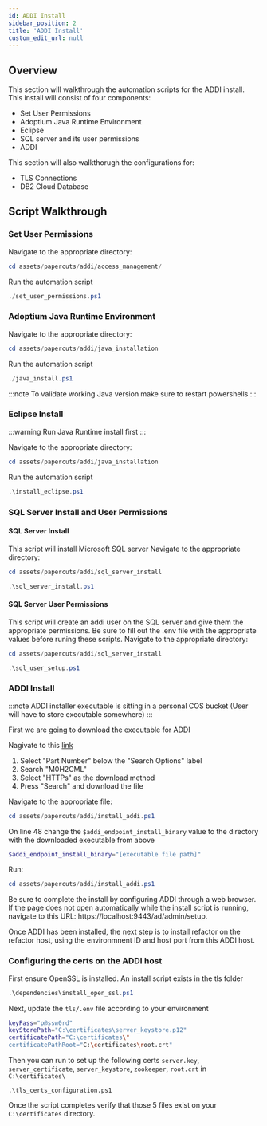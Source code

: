 ```yaml
---
id: ADDI Install
sidebar_position: 2
title: 'ADDI Install'
custom_edit_url: null
---
```


## Overview
<div style={{ borderBottom: '1px solid #000', marginTop: '20px', marginBottom: '20px' }}></div>

This section will walkthrough the automation scripts for the ADDI install. This install will consist of four components:
- Set User Permissions
- Adoptium Java Runtime Environment
- Eclipse
- SQL server and its user permissions
- ADDI

This section will also walkthorugh the configurations for:
- TLS Connections
- DB2 Cloud Database

## Script Walkthrough
<div style={{ borderBottom: '1px solid #000', marginTop: '20px', marginBottom: '20px' }}></div>

### Set User Permissions
Navigate to the appropriate directory:
```powershell
cd assets/papercuts/addi/access_management/
```
Run the automation script
```powershell
./set_user_permissions.ps1
```

### Adoptium Java Runtime Environment
Navigate to the appropriate directory:
```powershell
cd assets/papercuts/addi/java_installation
```
Run the automation script
```powershell
./java_install.ps1
```

:::note
To validate working Java version make sure to restart powershells
:::

### Eclipse Install
:::warning
Run Java Runtime install first
:::

Navigate to the appropriate directory:
```powershell
cd assets/papercuts/addi/java_installation
```
Run the automation script
```powershell
.\install_eclipse.ps1
```

### SQL Server Install and User Permissions

#### **SQL Server Install**
This script will install Microsoft SQL server
Navigate to the appropriate directory:
```powershell
cd assets/papercuts/addi/sql_server_install
```

```powershell
.\sql_server_install.ps1
```

#### **SQL Server User Permissions**
This script will create an addi user on the SQL server and give them the appropriate permissions. Be sure to fill out the .env file with the appropriate values before runing these scripts.
Navigate to the appropriate directory:
```powershell
cd assets/papercuts/addi/sql_server_install
```

```powershell
.\sql_user_setup.ps1
```

### ADDI Install

:::note
ADDI installer executable is sitting in a personal COS bucket (User will have to store executable somewhere)
:::

First we are going to download the executable for ADDI

Nagivate to this [link](https://w3east-limited-use.cpc.ibm.com/isc/esd/dswdown/home?ticket=Xa.2%2FXb.ddeX-Pn5_UKDYD1s3YpYVy-E9HPU6DcxxO4Gkg%2FXc.%2FXd.%2FXf.%2FXg.12728081%2FXi.%2FXY.knac%2FXZ.egtpZ_CjXOeNUEnHr5jNVMB0ZKkGNna0)
1. Select "Part Number" below the "Search Options" label
2. Search "M0H2CML"
3. Select "HTTPs" as the download method
4. Press "Search" and download the file

Navigate to the appropriate file:
```powershell
cd assets/papercuts/addi/install_addi.ps1
```

On line 48 change the ```$addi_endpoint_install_binary``` value to the directory with the downloaded executable from above

```powershell
$addi_endpoint_install_binary="[executable file path]"
```

Run:
```powershell
cd assets/papercuts/addi/install_addi.ps1
```
Be sure to complete the install by configuring ADDI through a web browser. If the page does not open automatically while the install script is running, navigate to this URL: https://localhost:9443/ad/admin/setup.


Once ADDI has been installed, the next step is to install refactor on the refactor host, using the environmnent ID and host port from this ADDI host.

### Configuring the certs on the ADDI host

First ensure OpenSSL is installed. An install script exists in the tls folder
```powershell
.\dependencies\install_open_ssl.ps1
```

Next, update the `tls/.env` file according to your environment
```bash
keyPass="p@ssw0rd"
keyStorePath="C:\certificates\server_keystore.p12"
certificatePath="C:\certificates\"
certificatePathRoot="C:\certificates\root.crt"
```

Then you can run to set up the following certs `server.key`, `server_certificate`, `server_keystore`, `zookeeper`, `root.crt` in `C:\certificates\`
```
.\tls_certs_configuration.ps1
```

Once the script completes verify that those 5 files exist on your `C:\certificates` directory.


